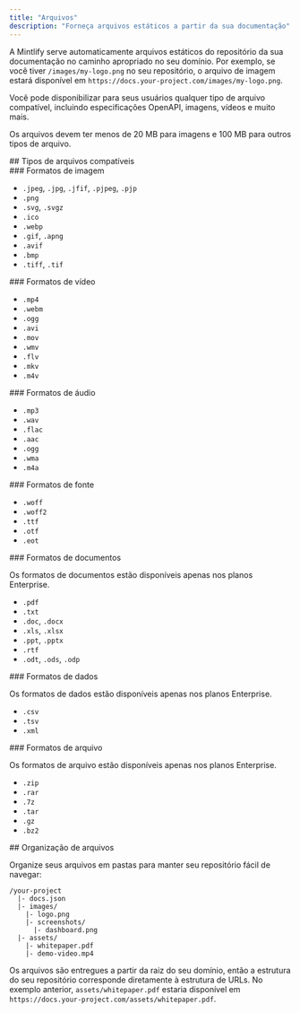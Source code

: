 ```yaml
---
title: "Arquivos"
description: "Forneça arquivos estáticos a partir da sua documentação"
---
```


A Mintlify serve automaticamente arquivos estáticos do repositório da sua documentação no caminho apropriado no seu domínio. Por exemplo, se você tiver `/images/my-logo.png` no seu repositório, o arquivo de imagem estará disponível em `https://docs.your-project.com/images/my-logo.png`.

Você pode disponibilizar para seus usuários qualquer tipo de arquivo compatível, incluindo especificações OpenAPI, imagens, vídeos e muito mais.

Os arquivos devem ter menos de 20 MB para imagens e 100 MB para outros tipos de arquivo.

<div id="supported-file-types">
  ## Tipos de arquivos compatíveis
</div>

<div id="image-formats">
  ### Formatos de imagem
</div>

- `.jpeg`, `.jpg`, `.jfif`, `.pjpeg`, `.pjp`
- `.png`
- `.svg`, `.svgz`
- `.ico`
- `.webp`
- `.gif`, `.apng`
- `.avif`
- `.bmp`
- `.tiff`, `.tif`

<div id="video-formats">
  ### Formatos de vídeo
</div>

- `.mp4`
- `.webm`
- `.ogg`
- `.avi`
- `.mov`
- `.wmv`
- `.flv`
- `.mkv`
- `.m4v`

<div id="audio-formats">
  ### Formatos de áudio
</div>

- `.mp3`
- `.wav`
- `.flac`
- `.aac`
- `.ogg`
- `.wma`
- `.m4a`

<div id="font-formats">
  ### Formatos de fonte
</div>

- `.woff`
- `.woff2`
- `.ttf`
- `.otf`
- `.eot`

<div id="document-formats">
  ### Formatos de documentos
</div>

<Note>Os formatos de documentos estão disponíveis apenas nos planos Enterprise.</Note>

- `.pdf`
- `.txt`
- `.doc`, `.docx`
- `.xls`, `.xlsx`
- `.ppt`, `.pptx`
- `.rtf`
- `.odt`, `.ods`, `.odp`

<div id="data-formats">
  ### Formatos de dados
</div>

<Note>Os formatos de dados estão disponíveis apenas nos planos Enterprise.</Note>

- `.csv`
- `.tsv`
- `.xml`

<div id="archive-formats">
  ### Formatos de arquivo
</div>

<Note>Os formatos de arquivo estão disponíveis apenas nos planos Enterprise.</Note>

- `.zip`
- `.rar`
- `.7z`
- `.tar`
- `.gz`
- `.bz2`

<div id="file-organization">
  ## Organização de arquivos
</div>

Organize seus arquivos em pastas para manter seu repositório fácil de navegar:

```text
/your-project
  |- docs.json
  |- images/
    |- logo.png
    |- screenshots/
      |- dashboard.png
  |- assets/
    |- whitepaper.pdf
    |- demo-video.mp4
```

Os arquivos são entregues a partir da raiz do seu domínio, então a estrutura do seu repositório corresponde diretamente à estrutura de URLs. No exemplo anterior, `assets/whitepaper.pdf` estaria disponível em `https://docs.your-project.com/assets/whitepaper.pdf`.

